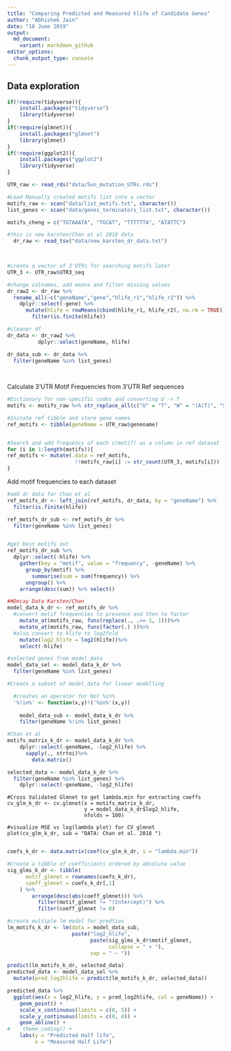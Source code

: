```yaml
---
title: "Comparing Predicted and Measured hlife of Candidate Genes"
author: "Abhishek Jain"
date: "18 June 2019"
output: 
  md_document:
    variant: markdown_github
editor_options:
  chunk_output_type: console
---
```


## Data exploration

```r

if(!require(tidyverse)){
    install.packages("tidyverse")
    library(tidyverse)
}
if(!require(glmnet)){
    install.packages("glmnet")
    library(glmnet)
}
if(!require(ggplot2)){
    install.packages("ggplot2")
    library(tidyverse)
}

```

```R

UTR_raw <- read_rds("data/Sun_mutation_UTRs.rds")

#Load Manually created motifs list into a vector
motifs_raw <- scan("data/list_motifs.txt", character())
list_genes <- scan("data/genes_terminators_list.txt", character())

motifs_cheng = c("TGTAAATA", "TGCAT", "TTTTTTA", "ATATTC")

#this is new karsten/Chan et al 2018 data
  dr_raw <- read_tsv("data/new_karsten_dr_data.txt")

  
```

```R
#create a vector of 3'UTRs for searching motifs later 
UTR_3 <- UTR_raw$UTR3_seq

#change colnames, add means and filter missing values 
dr_raw2 <- dr_raw %>%
  rename_all(~c("geneName","gene","hlife_r1","hlife_r2")) %>%
    dplyr::select(-gene) %>%
      mutate(hlife = rowMeans(cbind(hlife_r1, hlife_r2), na.rm = TRUE)) %>% 
        filter(is.finite(hlife)) 

#cleaner df
dr_data <- dr_raw2 %>%
          dplyr::select(geneName, hlife)

dr_data_sub <- dr_data %>%
  filter(geneName %in% list_genes)
          
  
```



Calculate 3'UTR Motif Frequencies from 3'UTR Ref sequences
```R

#Dictionary for non-specific codes and converting U -> T
motifs <- motifs_raw %>% str_replace_all(c("U" = "T", "W" = "(A|T)", "S" = "(C|G)", "M" = "(A|C)", "K" = "(G|T)", "R" = "(A|G)", "Y" = "(C|T)", "B" = "(C|G|T)", "D" = "(A|G|T)", "H" = "(A|C|T)", "V" = "(A|C|G)", "N" = "(A|C|G|T)"))

#Initate ref tibble and store gene names
ref_motifs <- tibble(geneName = UTR_raw$genename)


#Search and add frequency of each c(motif) as a column in ref dataset
for (i in 1:length(motifs)){
ref_motifs <- mutate(.data = ref_motifs, 
                      !!motifs_raw[i] := str_count(UTR_3, motifs[i]))
}


```

Add motif frequencies to each dataset

```R

#add dr data for Chan et al
ref_motifs_dr <- left_join(ref_motifs, dr_data, by = "geneName") %>%
  filter(is.finite(hlife))

ref_motifs_dr_sub <- ref_motifs_dr %>%
  filter(geneName %in% list_genes)


#get best motifs out
ref_motifs_dr_sub %>% 
  dplyr::select(-hlife) %>% 
    gather(key = "motif", value = "frequency", -geneName) %>% 
      group_by(motif) %>% 
        summarise(sum = sum(frequency)) %>% 
      ungroup() %>% 
    arrange(desc(sum)) %>% select()


```

```R
##Decay Data Karsten/Chan
model_data_k_dr <- ref_motifs_dr %>%
  #convert motif frequencies to presence and then to factor
    mutate_at(motifs_raw, funs(replace(., .>= 1, 1)))%>%
    mutate_at(motifs_raw, funs(factor(.) ))%>%
  #also convert to hlife to log2fold
    mutate(log2_hlife = log2(hlife))%>%
    select(-hlife)

#selected genes from model_data
model_data_sel <- model_data_k_dr %>%
  filter(geneName %in% list_genes)

#Create a subset of model_data for linear modelling

  #creates an operator for Not %in%
  '%!in%' <- function(x,y)!('%in%'(x,y))
  
    model_data_sub <- model_data_k_dr %>%
    filter(geneName %!in% list_genes)
```

```R
#Chan et al
motifs_matrix_k_dr <- model_data_k_dr %>%
    dplyr::select(-geneName, -log2_hlife) %>%
      sapply(., strtoi)%>%
        data.matrix()

selected_data <- model_data_k_dr %>%
  filter(geneName %in% list_genes) %>%  
    dplyr::select(-geneName, -log2_hlife)
```

```Performing

#Cross Validated Glmnet to get lambda.min for extracting coeffs 
cv_glm_k_dr <- cv.glmnet(x = motifs_matrix_k_dr, 
                         y = model_data_k_dr$log2_hlife,
                         nfolds = 100)

#visualize MSE vs log(lambda plot) for CV glmnet
plot(cv_glm_k_dr, sub = "DATA: Chan et al. 2018 ")


```

```R
coefs_k_dr <- data.matrix(coef(cv_glm_k_dr, s = "lambda.min"))

#Create a tibble of coefficients ordered by absolute value
sig_glms_k_dr <- tibble(
      motif_glmnet = rownames(coefs_k_dr),
      coeff_glmnet = coefs_k_dr[,1]
    ) %>%
        arrange(desc(abs(coeff_glmnet))) %>%
          filter(motif_glmnet != "(Intercept)") %>%
          filter(coeff_glmnet != 0)

#create multiple lm model for predtion 
lm_motifs_k_dr <- lm(data = model_data_sub, 
                     paste("log2_hlife", 
                           paste(sig_glms_k_dr$motif_glmnet, 
                                 collapse = " + "),
                           sep = " ~ "))
```

```R
predict(lm_motifs_k_dr, selected_data)
predicted_data <- model_data_sel %>%
  mutate(pred_log2hlife = predict(lm_motifs_k_dr, selected_data))

predicted_data %>%
  ggplot(aes(x = log2_hlife, y = pred_log2hlife, col = geneName)) +
    geom_point() + 
    scale_x_continuous(limits = c(0, 5)) + 
    scale_y_continuous(limits = c(0, 4)) + 
    geom_abline() +
#    theme_coding() + 
    labs(y = "Predicted Half life", 
         x = "Measured Half Life")

```